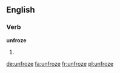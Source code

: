 ==English==

===Verb===
'''unfroze'''

# {{simple past of|unfreeze}}

[[de:unfroze]]
[[fa:unfroze]]
[[fr:unfroze]]
[[pl:unfroze]]